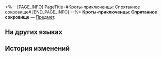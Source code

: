 <%-- [PAGE_INFO]
PageTitle=#Кроты-приключенцы: Спрятанное сокровище#
[END_PAGE_INFO] --%>
{{Предмет Инфобокс
|id          = 300200
|Изображение = Иконка Книга.png
|Тип         = 
|Инвентарь   = Ценные предметы
|Редкость    = 3
|Эффект      = 
|Описание    = Поступившее в продажу коллекционное издание, содержащее полную версию книги «Кроты-приключенцы: Спрятанное сокровище»
}}
{{Описание|Детская приключенческая книга, очень популярная в Белобоге.}}
'''Кроты-приключенцы: Спрятанное сокровище''' — [[Предмет]].

==На других языках==
{{На других языках
|en   = ''The Adventurous Moles: Hidden Treasure''
|zhs  = 《冒险鼹鼠队：隐形的宝藏》
|zht  = 《冒險鼴鼠隊：隱形的寶藏》
|ja   = 『モグラ冒険隊・見えない宝物』
|ko   = ≪두더지 모험단: 숨겨진 보물≫
|es   = Los topos aventureros: el tesoro invisible
|fr   = ''Les Taupes aventurières&nbsp;: Le trésor caché''
|ru   = Кроты-приключенцы: Спрятанное сокровище
|th   = "การผจญภัยของแก๊งตัวตุ่น: สมบัติเร้นลับ"
|vi   = "Đội Chuột Chũi Phiêu Lưu: Kho Báu Ẩn Giấu"
|de   = „Die abenteuerlustigen Maulwürfe: Verborgener Schatz“
|id   = "Petualang The Moles: Harta Karun Tersembunyi"
|pt   = "As Toupeiras Aventureiras: Tesouro Escondido"
}}

==История изменений==
{{История изменений|3.5}}